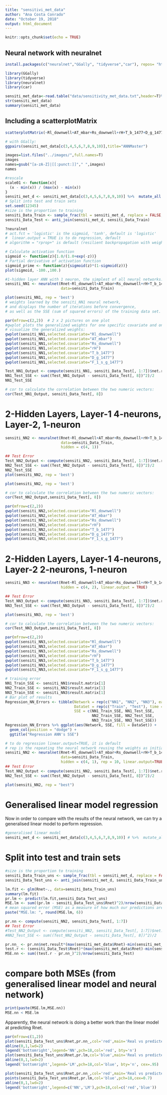 ```yaml
---
title: "sensitivi_met_data"
author: "Ana Costa Conrado"
date: "October 19, 2018"
output: html_document
---
```


```r
knitr::opts_chunk$set(echo = TRUE)
```

## Neural network with neuralnet

```r
install.packages(c("neuralnet","GGally", "tidyverse","car"), repos= "http://cran.rstudio.com/")
```

```r
library(GGally)
library(tidyverse)
library(neuralnet)
library(car)
```


```r
sensiti_met_data<-read.table("data/sensitivity_met_data.txt",header=T)%>%na.omit()
str(sensiti_met_data)
summary(sensiti_met_data)
```

## Including a scatterplotMatrix

```r
scatterplotMatrix(~Rl_downwell+AT_mbar+Rs_downwell+rH+T_b_1477+D_g_1477+F_1_s_g_1477+Rnet,data=sensiti_met_data,main="Scatterplot with car")
```

```r
# with GGally:
ggpairs(sensiti_met_data[c(3,4,5,6,7,8,9,10)],title="ANNMaster")
```

```r
images=list.files("../images/",full.names=T)
images
names=gsub("[a-zA-Z]|[[:punct:]]"," ",images)
names
```


```r
#rescale
scale01 <- function(x){
  (x - min(x)) / (max(x) - min(x))
}
sensiti_met_d <- sensiti_met_data[c(3,4,5,6,7,8,9,10)] %>%  mutate_all(scale01)
# Split into test and train sets
set.seed(12345)
#size is the proportion to training
sensiti_Data_Train <- sample_frac(tbl = sensiti_met_d, replace = FALSE, size = 0.80)  
sensiti_Data_Test <- anti_join(sensiti_met_d, sensiti_Data_Train)
```

```r
?neuralnet
# act.fct = 'logistic' is the sigmoid, 'tanh', default is 'logistic'
#  linear.output = TRUE is to do regression, default
# algorithm = "rprop+" is default (resilient backpropagation with weight backtracking)
```

```r
# Calculate activation function
sigmoid <- function(z){1.0/(1.0+exp(-z))}
# Partial derivative of activation function
sigmoid_prime <- function(z){sigmoid(z)*(1-sigmoid(z))}
plot(sigmoid, -100.,100.)
```

```r
#1-hidden layer ANN with 1 neuron, the simplest of all neural networks:
sensiti_NN1 <- neuralnet(Rnet~Rl_downwell+AT_mbar+Rs_downwell+rH+T_b_1477+D_g_1477+F_1_s_g_1477,
                         data=sensiti_Data_Train)

plot(sensiti_NN1, rep = 'best')
# weights learned by the sensiti_NN1 neural network, 
# and displays the number of iterations before convergence, 
# as well as the SSE (sum of squared errors) of the training data set.
```

```r
par(mfrow=c(2,2))  # 2 x 2 pictures on one plot
#gwplot plots the generalized weights for one specific covariate and one response variable
# visualize the generalized weights:
gwplot(sensiti_NN1,selected.covariate="Rl_downwell")
gwplot(sensiti_NN1,selected.covariate="AT_mbar")
gwplot(sensiti_NN1,selected.covariate="Rs_downwell")
gwplot(sensiti_NN1,selected.covariate="rH")
gwplot(sensiti_NN1,selected.covariate="T_b_1477")
gwplot(sensiti_NN1,selected.covariate="D_g_1477")
gwplot(sensiti_NN1,selected.covariate="F_1_s_g_1477")
```

```r
Test_NN1_Output <- compute(sensiti_NN1, sensiti_Data_Test[, 1:7])$net.result
NN1_Test_SSE <- sum((Test_NN1_Output - sensiti_Data_Test[, 8])^2)/2
NN1_Test_SSE
```

```r
# cor to calculate the correlation between the two numeric vectors:
cor(Test_NN1_Output, sensiti_Data_Test[, 8])
```

# 2-Hidden Layers, Layer-1 4-neurons, Layer-2, 1-neuron
```r
sensiti_NN2 <- neuralnet(Rnet~Rl_downwell+AT_mbar+Rs_downwell+rH+T_b_1477+D_g_1477+F_1_s_g_1477,
                         data=sensiti_Data_Train,
                         hidden = c(4, 1))
```

```r
## Test Error
Test_NN2_Output <- compute(sensiti_NN2, sensiti_Data_Test[, 1:7])$net.result
NN2_Test_SSE <- sum((Test_NN2_Output - sensiti_Data_Test[, 8])^2)/2
NN2_Test_SSE
plot(sensiti_NN2, rep = 'best')
```

```r
plot(sensiti_NN2, rep = 'best')
```

```r
# cor to calculate the correlation between the two numeric vectors:
cor(Test_NN2_Output,sensiti_Data_Test[, 8])
```

```r
par(mfrow=c(2,2))
gwplot(sensiti_NN2,selected.covariate="Rl_downwell")
gwplot(sensiti_NN2,selected.covariate="AT_mbar")
gwplot(sensiti_NN2,selected.covariate="Rs_downwell")
gwplot(sensiti_NN2,selected.covariate="rH")
gwplot(sensiti_NN2,selected.covariate="T_b_1477")
gwplot(sensiti_NN2,selected.covariate="D_g_1477")
gwplot(sensiti_NN2,selected.covariate="F_1_s_g_1477")
```

# 2-Hidden Layers, Layer-1 4-neurons, Layer-2 2-neurons, 1-neuron

```r
sensiti_NN3 <- neuralnet(Rnet~Rl_downwell+AT_mbar+Rs_downwell+rH+T_b_1477+D_g_1477+F_1_s_g_1477,data=sensiti_Data_Train,
                         hidden = c(4, 2), linear.output = TRUE)
```


```r
## Test Error
Test_NN3_Output <- compute(sensiti_NN3, sensiti_Data_Test[, 1:7])$net.result
NN3_Test_SSE <- sum((Test_NN3_Output - sensiti_Data_Test[, 8])^2)/2

plot(sensiti_NN3, rep = 'best')
```


```r
# cor to calculate the correlation between the two numeric vectors:
cor(Test_NN3_Output,sensiti_Data_Test[, 8])
```


```r
par(mfrow=c(2,2))
gwplot(sensiti_NN3,selected.covariate="Rl_downwell")
gwplot(sensiti_NN3,selected.covariate="AT_mbar")
gwplot(sensiti_NN3,selected.covariate="Rs_downwell")
gwplot(sensiti_NN3,selected.covariate="rH")
gwplot(sensiti_NN3,selected.covariate="T_b_1477")
gwplot(sensiti_NN3,selected.covariate="D_g_1477")
gwplot(sensiti_NN3,selected.covariate="F_1_s_g_1477")
```

```r
# training error
NN1_Train_SSE <- sensiti_NN1$result.matrix[1]
NN2_Train_SSE <- sensiti_NN2$result.matrix[1]
NN3_Train_SSE <- sensiti_NN3$result.matrix[1]
# Bar plot of results
Regression_NN_Errors <- tibble(Network = rep(c("NN1", "NN2", "NN3"), each = 2), 
                               DataSet = rep(c("Train", "Test"), time = 3), 
                               SSE = c(NN1_Train_SSE, NN1_Test_SSE, 
                                       NN2_Train_SSE, NN2_Test_SSE, 
                                       NN3_Train_SSE, NN3_Test_SSE))
Regression_NN_Errors %>% ggplot(aes(Network, SSE, fill = DataSet)) + 
  geom_col(position = "dodge") + 
  ggtitle("Regression ANN's SSE")
```

```r
# to do regression linear.output=TRUE, it is default
# rep is the repeating the neural network reusing the weights as initial weights
sensiti_NN2 <- neuralnet(Rnet~Rl_downwell+AT_mbar+Rs_downwell+rH+T_b_1477+D_g_1477+F_1_s_g_1477,
                         data=sensiti_Data_Train,
                         hidden = c(4, 1), rep = 10, linear.output=TRUE)
## Test Error
Test_NN2_Output <- compute(sensiti_NN2, sensiti_Data_Test[, 1:7])$net.result
NN2_Test_SSE <- sum((Test_NN2_Output - sensiti_Data_Test[, 8])^2)/2

plot(sensiti_NN2, rep = "best")
```

# Generalised linear model regression

Now in order to compare with the results of the neural network, we can try a generalised linear model to perform regression.


```r
#generalised linear model
sensiti_met_d <- sensiti_met_data[c(3,4,5,6,7,8,9,10)] # %>%  mutate_all(scale01)
```

# Split into test and train sets

```r
#size is the proportion to training
sensiti_Data_Train_uns <- sample_frac(tbl = sensiti_met_d, replace = FALSE, size = 0.80)  
sensiti_Data_Test_uns <- anti_join(sensiti_met_d, sensiti_Data_Train_uns)
```

```r
lm.fit <- glm(Rnet~., data=sensiti_Data_Train_uns)
summary(lm.fit)
pr.lm <- predict(lm.fit,sensiti_Data_Test_uns)
MSE.lm <- sum((pr.lm - sensiti_Data_Test_uns$Rnet)^2)/nrow(sensiti_Data_Test_uns)
# mean squared error (MSE) as a measure of how much our predictions are far away from the real data:
paste("MSE.lm: ", round(MSE.lm, 6))
```

```r
pr.nn <- compute(sensiti_NN2, sensiti_Data_Test[, 1:7])
## Test Error
#Test_NN2_Output <- compute(sensiti_NN2, sensiti_Data_Test[, 1:7])$net.result
#NN2_Test_SSE <- sum((Test_NN2_Output - sensiti_Data_Test[, 8])^2)/2
```

```r
pr.nn_ <- pr.nn$net.result*(max(sensiti_met_data$Rnet)-min(sensiti_met_data$Rnet))+min(sensiti_met_data$Rnet)
test.r <- (sensiti_Data_Test$Rnet)*(max(sensiti_met_data$Rnet)-min(sensiti_met_data$Rnet))+min(sensiti_met_data$Rnet)
MSE.nn <- sum((test.r - pr.nn_)^2)/nrow(sensiti_Data_Test)
```

# compare both MSEs (from generalised linear model and neural network)

```r
print(paste(MSE.lm,MSE.nn))
MSE.nn < MSE.lm
```

 Apparently, the neural network is doing a better work than the linear model at predicting Rnet.

```r
par(mfrow=c(1,2))
plot(sensiti_Data_Test_uns$Rnet,pr.nn_,col='red',main='Real vs predicted NN',pch=18,cex=0.7)
abline(0,1,lwd=2)
legend('bottomright',legend='NN',pch=18,col='red', bty='n')
plot(sensiti_Data_Test_uns$Rnet,pr.lm,col='blue',main='Real vs predicted lm',pch=18, cex=0.7)
abline(0,1,lwd=2)
legend('bottomright',legend='LM',pch=18,col='blue', bty='n', cex=.95)
```
```r
plot(sensiti_Data_Test_uns$Rnet,pr.nn_,col='red',main='Real vs predicted NN',pch=18,cex=0.7)
points(sensiti_Data_Test_uns$Rnet,pr.lm,col='blue',pch=18,cex=0.7)
abline(0,1,lwd=2)
legend('bottomright',legend=c('NN','LM'),pch=18,col=c('red','blue'))
```